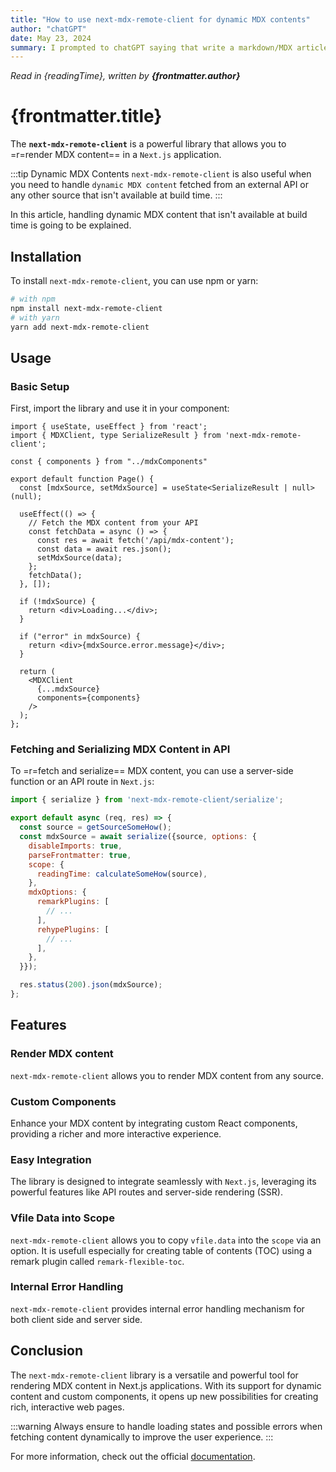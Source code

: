 ```yaml
---
title: "How to use next-mdx-remote-client for dynamic MDX contents"
author: "chatGPT"
date: May 23, 2024
summary: I prompted to chatGPT saying that write a markdown/MDX article about "next-mdx-remote-client" published on npm.
---
```


_Read in {readingTime}, written by **{frontmatter.author}**_

# {frontmatter.title}

<Toc toc={toc} ordered indented maxDepth={3} tight />

The **`next-mdx-remote-client`** is a powerful library that allows you to =r=render MDX content== in a `Next.js` application.

:::tip Dynamic MDX Contents
`next-mdx-remote-client` is also useful when you need to handle `dynamic MDX content` 
fetched from an external API or any other source that isn't available at build time.
:::

In this article, handling dynamic MDX content that isn't available at build time is going to be explained.

## Installation
To install `next-mdx-remote-client`, you can use npm or yarn:

```bash
# with npm
npm install next-mdx-remote-client
# with yarn
yarn add next-mdx-remote-client
```

## Usage
### Basic Setup
First, import the library and use it in your component:

```typescript:pages/demo.tsx
import { useState, useEffect } from 'react';
import { MDXClient, type SerializeResult } from 'next-mdx-remote-client';

const { components } from "../mdxComponents"

export default function Page() {
  const [mdxSource, setMdxSource] = useState<SerializeResult | null>(null);

  useEffect(() => {
    // Fetch the MDX content from your API
    const fetchData = async () => {
      const res = await fetch('/api/mdx-content');
      const data = await res.json();
      setMdxSource(data);
    };
    fetchData();
  }, []);

  if (!mdxSource) {
    return <div>Loading...</div>;
  }

  if ("error" in mdxSource) {
    return <div>{mdxSource.error.message}</div>;
  }

  return (
    <MDXClient
      {...mdxSource}
      components={components}
    />
  );
};
```

### Fetching and Serializing MDX Content in API
To =r=fetch and serialize== MDX content, you can use a server-side function or an API route in `Next.js`:

```javascript:pages/api/mdx-content.js
import { serialize } from 'next-mdx-remote-client/serialize';

export default async (req, res) => {
  const source = getSourceSomeHow();
  const mdxSource = await serialize({source, options: {
    disableImports: true,
    parseFrontmatter: true,
    scope: {
      readingTime: calculateSomeHow(source),
    },
    mdxOptions: {
      remarkPlugins: [
        // ...
      ],
      rehypePlugins: [
        // ...
      ],	
    },
  }});

  res.status(200).json(mdxSource);
};
```

## Features
### Render MDX content
`next-mdx-remote-client` allows you to render MDX content from any source.

### Custom Components
Enhance your MDX content by integrating custom React components, providing a richer and more interactive experience.

### Easy Integration
The library is designed to integrate seamlessly with `Next.js`, leveraging its powerful features like API routes and server-side rendering (SSR).

### Vfile Data into Scope
`next-mdx-remote-client` allows you to copy `vfile.data` into the `scope` via an option. 
It is usefull especially for creating table of contents (TOC) using a remark plugin called `remark-flexible-toc`.

### Internal Error Handling
`next-mdx-remote-client` provides internal error handling mechanism for both client side and server side.

## Conclusion
The `next-mdx-remote-client` library is a versatile and powerful tool for rendering MDX content in Next.js applications. 
With its support for dynamic content and custom components, it opens up new possibilities for creating rich, interactive web pages.

:::warning
Always ensure to handle loading states and possible errors when fetching content dynamically to improve the user experience.
:::

For more information, check out the official [documentation](https://github.com/ipikuka/next-mdx-remote-client).